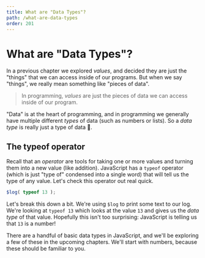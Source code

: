 ```yaml
---
title: What are "Data Types"?
path: /what-are-data-types
order: 201
---
```


# What are "Data Types"?

In a previous chapter we explored _values_, and decided they are just the "things" that we can access inside of our programs. But when we say "things", we really mean something like "pieces of data".

> In programming, _values_ are just the pieces of data we can access inside of our program.

"Data" is at the heart of programming, and in programming we generally have multiple different _types_ of data (such as numbers or lists). So a _data type_ is really just a type of data :shrug:.

## The typeof operator

Recall that an _operator_ are tools for taking one or more values and turning them into a new value (like addition). JavaScript has a `typeof` operator (which is just "type of" condensed into a single word) that will tell us the type of any value. Let's check this operator out real quick.

```js live=true id=datatypes-typeof
$log( typeof 13 );
```

Let's break this down a bit. We're using `$log` to print some text to our log. We're looking at `typeof 13` which looks at the value `13` and gives us the _data type_ of that value. Hopefully this isn't too surprising: JavaScript is telling us that `13` is a number!

There are a handful of basic data types in JavaScript, and we'll be exploring a few of these in the upcoming chapters. We'll start with numbers, because these should be familiar to you.